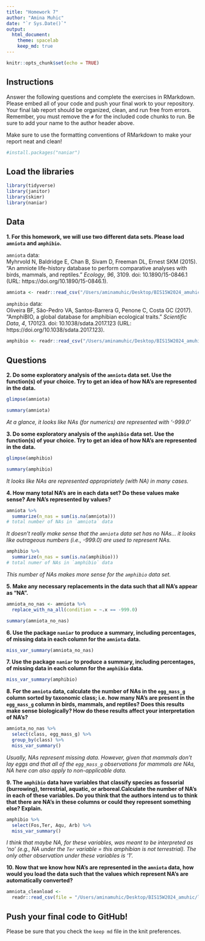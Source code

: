 ```yaml
---
title: "Homework 7"
author: "Amina Muhic"
date: "`r Sys.Date()`"
output:
  html_document: 
    theme: spacelab
    keep_md: true
---
```


```r
knitr::opts_chunk$set(echo = TRUE)
```

## Instructions
Answer the following questions and complete the exercises in RMarkdown. Please embed all of your code and push your final work to your repository. Your final lab report should be organized, clean, and run free from errors. Remember, you must remove the `#` for the included code chunks to run. Be sure to add your name to the author header above.  

Make sure to use the formatting conventions of RMarkdown to make your report neat and clean!  

```r
#install.packages("naniar")
```

## Load the libraries
```r
library(tidyverse)
library(janitor)
library(skimr)
library(naniar)
``` 

## Data
**1. For this homework, we will use two different data sets. Please load `amniota` and `amphibio`.**  

`amniota` data:  
Myhrvold N, Baldridge E, Chan B, Sivam D, Freeman DL, Ernest SKM (2015). “An amniote life-history
database to perform comparative analyses with birds, mammals, and reptiles.” _Ecology_, *96*, 3109.
doi: 10.1890/15-0846.1 (URL: https://doi.org/10.1890/15-0846.1).
```r
amniota <- readr::read_csv("/Users/aminamuhic/Desktop/BIS15W2024_amuhic/lab8/data/amniota.csv")
```

`amphibio` data:  
Oliveira BF, São-Pedro VA, Santos-Barrera G, Penone C, Costa GC (2017). “AmphiBIO, a global database
for amphibian ecological traits.” _Scientific Data_, *4*, 170123. doi: 10.1038/sdata.2017.123 (URL:
https://doi.org/10.1038/sdata.2017.123).
```r
amphibio <- readr::read_csv("/Users/aminamuhic/Desktop/BIS15W2024_amuhic/lab8/data/amphibio.csv")
```

## Questions  
**2. Do some exploratory analysis of the `amniota` data set. Use the function(s) of your choice. Try to get an idea of how NA's are represented in the data.**  
```r
glimpse(amniota)
```

```r
summary(amniota)
```
_At a glance, it looks like NAs (for numerics) are represented with '-999.0'_

**3. Do some exploratory analysis of the `amphibio` data set. Use the function(s) of your choice. Try to get an idea of how NA's are represented in the data.**  
```r
glimpse(amphibio)
```

```r
summary(amphibio)
```
_It looks like NAs are represented appropriately (with NA) in many cases._

**4. How many total NA's are in each data set? Do these values make sense? Are NA's represented by values?**   

```r
amniota %>% 
  summarize(n_nas = sum(is.na(amniota)))
# total number of NAs in `amniota` data
```

_It doesn't really make sense that the `amniota` data set has no NAs... it looks like outrageous numbers (i.e., -999.0) are used to represent NAs._

```r
amphibio %>% 
  summarize(n_nas = sum(is.na(amphibio)))
# total numer of NAs in `amphibio` data
```

_This number of NAs makes more sense for the `amphibio` data set._

**5. Make any necessary replacements in the data such that all NA's appear as "NA".**   
```r
amniota_no_nas <- amniota %>% 
  replace_with_na_all(condition = ~.x == -999.0)
```

```r
summary(amniota_no_nas)
```

**6. Use the package `naniar` to produce a summary, including percentages, of missing data in each column for the `amniota` data.**  
```r
miss_var_summary(amniota_no_nas)
```

**7. Use the package `naniar` to produce a summary, including percentages, of missing data in each column for the `amphibio` data.**
```r
miss_var_summary(amphibio)
```

**8. For the `amniota` data, calculate the number of NAs in the `egg_mass_g` column sorted by taxonomic class; i.e. how many NA's are present in the `egg_mass_g` column in birds, mammals, and reptiles? Does this results make sense biologically? How do these results affect your interpretation of NA's?**  
```r
amniota_no_nas %>% 
  select(class, egg_mass_g) %>% 
  group_by(class) %>% 
  miss_var_summary() 
```
_Usually, NAs represent missing data. However, given that mammals don't lay eggs and that all of the `egg_mass_g` observations for mammals are NAs, NA here can also apply to non-applicable data._

**9. The `amphibio` data have variables that classify species as fossorial (burrowing), terrestrial, aquatic, or arboreal.Calculate the number of NA's in each of these variables. Do you think that the authors intend us to think that there are NA's in these columns or could they represent something else? Explain.**
```r
amphibio %>% 
  select(Fos,Ter, Aqu, Arb) %>% 
  miss_var_summary()
```
_I think that maybe NA, for these variables, was meant to be interpreted as 'no' (e.g., NA under the `Ter` variable = this amphibian is not terrestrial). The only other observation under these variables is '1'._

**10. Now that we know how NA's are represented in the `amniota` data, how would you load the data such that the values which represent NA's are automatically converted?**
```r
amniota_cleanload <- 
  readr::read_csv(file = "/Users/aminamuhic/Desktop/BIS15W2024_amuhic/lab8/data/amniota.csv", na = "-999")
```

## Push your final code to GitHub!
Please be sure that you check the `keep md` file in the knit preferences.  